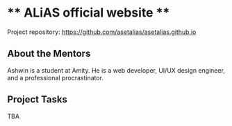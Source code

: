 # ** ALiAS official website **

Project repository: https://github.com/asetalias/asetalias.github.io

## About the Mentors

Ashwin is a student at Amity. He is a web developer, UI/UX design engineer, and a professional procrastinator.

## Project Tasks

TBA
